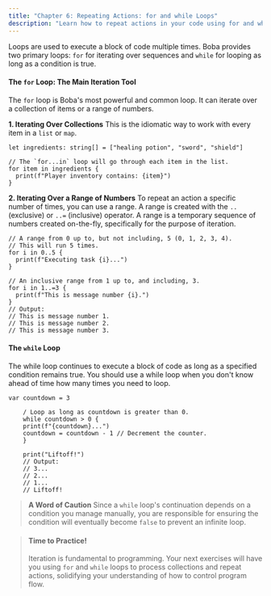 ```yaml
---
title: "Chapter 6: Repeating Actions: for and while Loops"
description: "Learn how to repeat actions in your code using for and while loops."
---
```


Loops are used to execute a block of code multiple times. Boba provides two primary loops: `for` for iterating over sequences and `while` for looping as long as a condition is true.

#### The `for` Loop: The Main Iteration Tool

The `for` loop is Boba's most powerful and common loop. It can iterate over a collection of items or a range of numbers.

**1. Iterating Over Collections** This is the idiomatic way to work with every item in a `list` or `map`.

```boba
let ingredients: string[] = ["healing potion", "sword", "shield"]

// The `for...in` loop will go through each item in the list.
for item in ingredients {
  print(f"Player inventory contains: {item}")
}
```

**2. Iterating Over a Range of Numbers** To repeat an action a specific number of times, you can use a range. A range is created with the `..` (exclusive) or `..=` (inclusive) operator. A range is a temporary sequence of numbers created on-the-fly, specifically for the purpose of iteration.

```boba
// A range from 0 up to, but not including, 5 (0, 1, 2, 3, 4).
// This will run 5 times.
for i in 0..5 {
  print(f"Executing task {i}...")
}

// An inclusive range from 1 up to, and including, 3.
for i in 1..=3 {
  print(f"This is message number {i}.")
}
// Output:
// This is message number 1.
// This is message number 2.
// This is message number 3.
```

#### The `while` Loop

The while loop continues to execute a block of code as long as a specified condition remains true. You should use a while loop when you don't know ahead of time how many times you need to loop.
```boba
var countdown = 3

    / Loop as long as countdown is greater than 0.
    while countdown > 0 {
    print(f"{countdown}...")
    countdown = countdown - 1 // Decrement the counter.
    }

    print("Liftoff!")
    // Output:
    // 3...
    // 2...
    // 1...
    // Liftoff!
```

> **A Word of Caution**
> Since a `while` loop's continuation depends on a condition you manage manually, you are responsible for ensuring the condition will eventually become `false` to prevent an infinite loop.

> #### **Time to Practice!**
>
> Iteration is fundamental to programming. Your next exercises will have you using `for` and `while` loops to process collections and repeat actions, solidifying your understanding of how to control program flow.
